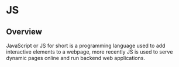 # JS
## Overview
JavaScript or JS for short is a programming language used to add interactive elements to a webpage, more recently JS is used to serve dynamic pages online and run backend web applications.